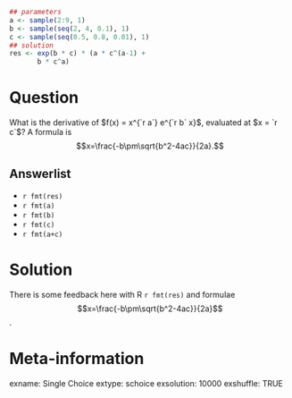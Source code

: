```{r setup, include=FALSE}
## parameters
a <- sample(2:9, 1)
b <- sample(seq(2, 4, 0.1), 1)
c <- sample(seq(0.5, 0.8, 0.01), 1)
## solution
res <- exp(b * c) * (a * c^(a-1) +
       b * c^a)
```

Question
========
What is the derivative of $f(x) = x^{`r a`} e^{`r b` x}$, evaluated at $x = `r c`$?
A formula is $$x=\frac{-b\pm\sqrt{b^2-4ac}}{2a}.$$

Answerlist
----------
* `r fmt(res)`
* `r fmt(a)`
* `r fmt(b)`
* `r fmt(c)`
* `r fmt(a+c)`

Solution
========

There is some feedback here with R `r fmt(res)` and formulae $$x=\frac{-b\pm\sqrt{b^2-4ac}}{2a}$$.

Meta-information
================
exname: Single Choice
extype: schoice
exsolution: 10000
exshuffle: TRUE
